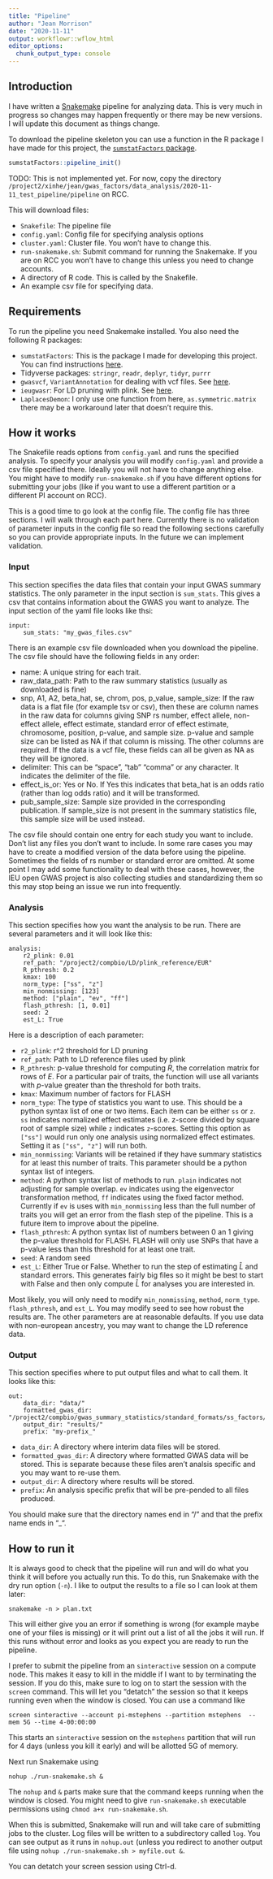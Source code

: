 ```yaml
---
title: "Pipeline"
author: "Jean Morrison"
date: "2020-11-11"
output: workflowr::wflow_html
editor_options:
  chunk_output_type: console
---
```


## Introduction

I have written a [Snakemake](https://snakemake.readthedocs.io/en/stable/index.html) pipeline for analyzing data. This is very much in progress so changes may happen frequently or there may be new versions. I will update this document as things change. 

To download the pipeline skeleton you can use a function in the R package I have made for this project, the [`sumstatFactors` package](https://gitlab.com/jean_morrison/gwas-summay-statistic-factorization/-/blob/master/README.md). 
```r
sumstatFactors::pipeline_init()
```

TODO: This is not implemented yet. For now, copy the directory `/project2/xinhe/jean/gwas_factors/data_analysis/2020-11-11_test_pipeline/pipeline` on RCC. 


This will download files:

+ `Snakefile`: The pipeline file
+ `config.yaml`: Config file for specifying analysis options
+ `cluster.yaml`: Cluster file. You won't have to change this.
+ `run-snakemake.sh`: Submit command for running the Snakemake. If you are on RCC you won't have to change this unless you need to change accounts. 
+ A directory of R code. This is called by the Snakefile.
+ An example csv file for specifying data.

## Requirements

To run the pipeline you need Snakemake installed. You also need the following R packages:

+ `sumstatFactors`: This is the package I made for developing this project. You can find instructions [here](https://gitlab.com/jean_morrison/gwas-summay-statistic-factorization/-/blob/master/README.md).
+ Tidyverse packages: `stringr`, `readr`, `deplyr`, `tidyr`, `purrr`
+ `gwasvcf`, `VariantAnnotation` for dealing with vcf files.  See [here](https://mrcieu.github.io/gwasvcf/). 
+ `ieugwasr`: For LD pruning with plink. See [here](https://mrcieu.github.io/ieugwasr/).  
+ `LaplacesDemon`: I only use one function from here, `as.symmetric.matrix` there may be a workaround later that doesn't require this. 

## How it works

The Snakefile reads options from `config.yaml` and runs the specified analysis. To specify your analysis you will modify `config.yaml` and provide a csv file specified there. Ideally you will not have to change anything else. You might have to modify `run-snakemake.sh` if you have different options for submitting your jobs (like if you want to use a different partition or a different PI account on RCC).

This is a good time to go look at the config file. The config file has three sections. I will walk through each part here. Currently there is no validation of parameter inputs in the config file so read the following sections carefully so you can provide appropriate inputs. In the future we can implement validation. 

### Input
This section specifies the data files that contain your input GWAS summary statistics. The only parameter in the input section is `sum_stats`. This gives a csv that contains information about the GWAS you want to analyze. The input section of the yaml file looks like thsi:

```
input:
    sum_stats: "my_gwas_files.csv"
```

There is an example csv file downloaded when you download the pipeline. The csv file should have the following fields in any order:

+ name: A unique string for each trait. 
+ raw_data_path: Path to the raw summary statistics (usually as downloaded is fine)
+ snp, A1, A2, beta_hat, se, chrom, pos, p_value, sample_size: If the raw data is a flat file (for example tsv or csv), then these are column names in the raw data for columns giving SNP rs number, effect allele, non-effect allele, effect estimate, standard error of effect estimate, chromosome, position, p-value, and sample size. p-value and sample size can be listed as NA if that column is missing. The other columns are required. If the data is a vcf file, these fields can all be given as NA as they will be ignored. 
+ delimiter: This can be "space", "tab" "comma" or any character. It indicates the delimiter of the file. 
+ effect_is_or: Yes or No. If Yes this indicates that beta_hat is an odds ratio (rather than log odds ratio) and it will be transformed. 
+ pub_sample_size: Sample size provided in the corresponding publication. If sample_size is not present in the summary statistics file, this sample size will be used instead. 

The csv file should contain one entry for each study you want to include. Don't list any files you don't want to include. In some rare cases you may have to create a modified version of the data before using the pipeline. Sometimes the fields of rs number or standard error are omitted. At some point I may add some functionality to deal with these cases, however, the IEU open GWAS project is also collecting studies and standardizing them so this may stop being an issue we run into frequently.

### Analysis
This section specifies how you want the analysis to be run. There are several parameters and it will look like this:

```
analysis:
    r2_plink: 0.01
    ref_path: "/project2/compbio/LD/plink_reference/EUR"
    R_pthresh: 0.2
    kmax: 100
    norm_type: ["ss", "z"]
    min_nonmissing: [123]
    method: ["plain", "ev", "ff"]
    flash_pthresh: [1, 0.01]
    seed: 2
    est_L: True
```

Here is a description of each parameter:

+ `r2_plink`: r^2 threshold for LD pruning
+ `ref_path`: Path to LD reference files used by plink
+ `R_pthresh`: p-value threshold for computing $R$, the correlation matrix for rows of $E$. For a particular pair of traits, the function will use all variants with $p$-value greater than the threshold for both traits. 
+ `kmax`: Maximum number of factors for FLASH
+ `norm_type`: The type of statistics you want to use. This should be a python syntax list of one or two items. Each item can be either `ss` or `z`. `ss` indicates normalized effect estimates (i.e. z-score divided by square root of sample size) while `z` indicates `z`-scores. Setting this option as `["ss"]` would run only one analysis using normalized effect estimates. Setting it as `["ss", "z"]` will run both.
+ `min_nonmissing`: Variants will be retained if they have summary statistics for at least this number of traits. This parameter should be a python syntax list of integers. 
+ `method`: A python syntax list of methods to run. `plain` indicates not adjusting for sample overlap. `ev` indicates using the eigenvector transformation method, `ff` indicates using the fixed factor method. Currently if `ev` is uses with `min_nonmissing` less than the full number of traits you will get an error from the flash step of the pipeline. This is a future item to improve about the pipeline.
+ `flash_pthresh`: A python syntax list of numbers between 0 an 1 giving the p-value threshold for FLASH. FLASH will only use SNPs that have a p-value less than this threshold for at least one trait. 
+ `seed`: A random seed
+ `est_L`: Either True or False. Whether to run the step of estimating $\hat{L}$ and standard errors. This generates fairly big files so it might be best to start with False and then only compute $\hat{L}$ for analyses you are interested in. 

Most likely, you will only need to modify `min_nonmissing`, `method`, `norm_type`. `flash_pthresh`, and `est_L`. You may modify seed to see how robust the results are. The other parameters are at reasonable defaults. If you use data with non-european ancestry, you may want to change the LD reference data. 

### Output

This section specifies where to put output files and what to call them. It looks like this:

```
out:
    data_dir: "data/"
    formatted_gwas_dir: "/project2/compbio/gwas_summary_statistics/standard_formats/ss_factors/"
    output_dir: "results/"
    prefix: "my-prefix_"
```

+ `data_dir`:  A directory where interim data files will be stored. 
+ `formatted_gwas_dir`: A directory where formatted GWAS data will be stored. This is separate because these files aren't analsis specific and you may want to re-use them. 
+ `output_dir`: A directory where results will be stored.  
+ `prefix`: An analysis specific prefix that will be pre-pended to all files produced. 

You should make sure that the directory names end in "/" and that the prefix name ends in "_". 

## How to run it

It is always good to check that the pipeline will run and will do what you think it will before you actually run this. To do this, run Snakemake with the dry run option (`-n`). I like to output the results to a file so I can look at them later:

```
snakemake -n > plan.txt
```

This will either give you an error if something is wrong (for example maybe one of your files is missing) or it will print out a list of all the jobs it will run. If this runs without error and looks as you expect you are ready to run the pipeline. 

I prefer to submit the pipeline from an `sinteractive` session on a compute node. This makes it easy to kill in the middle if I want to by terminating the session. If you do this, make sure to log on to start the session with the `screen` command. This will let you "detatch" the session so that it keeps running even when the window is closed. You can use a command like

```
screen sinteractive --account pi-mstephens --partition mstephens  --mem 5G --time 4-00:00:00
```

This starts an `sinteractive` session on the `mstephens` partition that will run for 4 days (unless you kill it early) and will be allotted 5G of memory. 

Next run Snakemake using

```
nohup ./run-snakemake.sh & 
```

The `nohup` and `&` parts make sure that the command keeps running when the window is closed. You might need to give `run-snakemake.sh` executable permissions using `chmod a+x run-snakemake.sh`. 

When this is submitted, Snakemake will run and will take care of submitting jobs to the cluster. Log files will be written to a subdirectory called `log`. You can see output as it runs in `nohup.out` (unless you redirect to another output file using `nohup ./run-snakemake.sh > myfile.out & `. 

You can detatch your screen session using Ctrl-d. 

